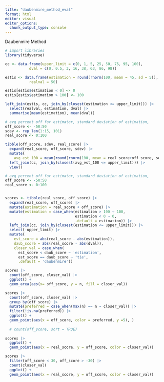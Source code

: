 ```yaml
---
title: "daubenmire_method_eval"
format: html
editor: visual
editor_options: 
  chunk_output_type: console
---
```


Daubenmire Method

```r
# import libraries
library(tidyverse)

cc <- data.frame(upper_limit = c(0, 1, 5, 25, 50, 75, 95, 100), 
           dval = c(0, 0.5, 3, 16, 38, 63, 86, 98))

estis <- data.frame(estimation = round(rnorm(100, mean = 45, sd = 5)),
           realval = 50)

estis[estis$estimation < 0] <- 0
estis[estis$estimation > 100] <- 100

left_join(estis, cc, join_by(closest(estimation <= upper_limit))) |>
  select(realval, estimation, dval) |>
  summarise(mean(estimation), mean(dval))
```

```r
# avg percent off for estimator, standard deviation of estimation, 
off_score <- -50:50
sdev <- rep_len(1:15, 101)
real_score <- 0:100

tibble(off_score, sdev, real_score) |>
  expand(real_score, off_score, sdev) |>
  mutate(
    avg_est_100 = mean(round(rnorm(100, mean = real_score+off_score, sdev)))) |>
  left_join(cc, join_by(closest(avg_est_100 <= upper_limit))) |>
  view()
```

```r
# avg percent off for estimator, standard deviation of estimation, 
off_score <- -50:50
real_score <- 0:100


scores <- tibble(real_score, off_score) |>
  expand(real_score, off_score) |>
  mutate(estimation = real_score + off_score) |>
  mutate(estimation = case_when(estimation > 100 ~ 100,
                                estimation < 0 ~ 0,
                                .default = estimation)) |> 
  left_join(cc, join_by(closest(estimation <= upper_limit))) |>
  select(-upper_limit) |>
  mutate(
    est_score = abs(real_score - abs(estimation)),
    daub_score = abs(real_score - abs(dval)),
    closer_val = case_when(
      est_score < daub_score ~ 'estimation',
      est_score == daub_score ~ 'tie',
      .default = 'daubenmire'))

scores |>
  count(off_score, closer_val) |>
  ggplot() +
  geom_area(aes(x= off_score, y = n, fill = closer_val))

scores |>
  count(off_score, closer_val) |>
  group_by(off_score) |>
  mutate(preferred = case_when(max(n) == n ~ closer_val)) |>
  filter(!is.na(preferred)) |>
  ggplot() +
  geom_point(aes(x = off_score, color = preferred, y =5), )
  
  # count(off_score, sort = TRUE)
  
scores |>
  ggplot() +
  geom_point(aes(x = real_score, y = off_score, color = closer_val))

scores |>
  filter(off_score < 30, off_score > -30) |>
  count(closer_val)
  ggplot() +
  geom_point(aes(x = real_score, y = off_score, color = closer_val))
```

